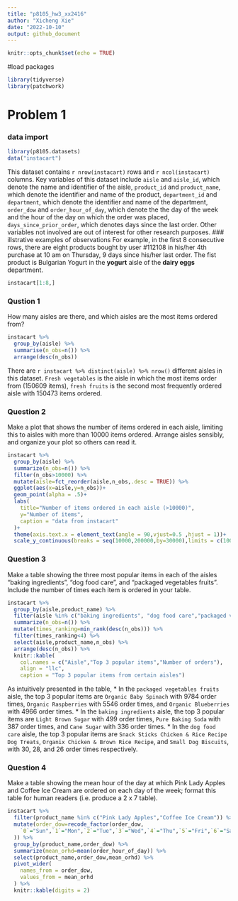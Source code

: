 ```yaml
---
title: "p8105_hw3_xx2416"
author: "Xicheng Xie"
date: "2022-10-10"
output: github_document
---
```


```r
knitr::opts_chunk$set(echo = TRUE)
```
#load packages
```r
library(tidyverse)
library(patchwork)
```



# Problem 1
### data import
```r
library(p8105.datasets)
data("instacart")
```
This dataset contains `r nrow(instacart)` rows and `r ncol(instacart)` columns. Key variables of this dataset include `aisle` and `aisle_id`, which denote the name and identifier of the aisle, `product_id` and `product_name`, which denote the identifier and name of the product, `department_id` and `department`, which denote the identifier and name of the department, `order_dow` and `order_hour_of_day`, which denote the the day of the week and the hour of the day on which the order was placed, `days_since_prior_order`, which denotes days since the last order. Other variables not involved are out of interest for other research purposes.
### illstrative examples of observations
For example, in the first 8 consecutive rows, there are eight products bought by user #112108 in his/her 4th purchase at 10 am on Thursday, 9 days since his/her last order. The fist product is Bulgarian Yogurt in the **yogurt** aisle of the **dairy eggs** department.
```r
instacart[1:8,]
```


### Qustion 1
How many aisles are there, and which aisles are the most items ordered from?
```r
instacart %>% 
  group_by(aisle) %>% 
  summarise(n_obs=n()) %>% 
  arrange(desc(n_obs))

```
There are `r instacart %>% distinct(aisle) %>% nrow()` different aisles in this dataset. `Fresh vegetables` is the aisle in which the most items order from (150609 items), `fresh fruits` is the second most frequently ordered aisle with 150473 items ordered. 

### Question 2
Make a plot that shows the number of items ordered in each aisle, limiting this to aisles with more than 10000 items ordered. Arrange aisles sensibly, and organize your plot so others can read it.
```r
instacart %>% 
  group_by(aisle) %>% 
  summarize(n_obs=n()) %>% 
  filter(n_obs>10000) %>% 
  mutate(aisle=fct_reorder(aisle,n_obs,.desc = TRUE)) %>% 
  ggplot(aes(x=aisle,y=n_obs))+
  geom_point(alpha = .5)+
  labs(
    title="Number of items ordered in each aisle (>10000)",
    y="Number of items",
    caption = "data from instacart"
  )+
  theme(axis.text.x = element_text(angle = 90,vjust=0.5 ,hjust = 1))+
  scale_y_continuous(breaks = seq(10000,200000,by=30000),limits = c(10000,160000))

```

### Question 3
Make a table showing the three most popular items in each of the aisles “baking ingredients”, “dog food care”, and “packaged vegetables fruits”. Include the number of times each item is ordered in your table.
```r
instacart %>% 
  group_by(aisle,product_name) %>%
  filter(aisle %in% c("baking ingredients", "dog food care","packaged vegetables fruits")) %>% 
  summarize(n_obs=n()) %>% 
  mutate(times_ranking=min_rank(desc(n_obs))) %>% 
  filter(times_ranking<4) %>% 
  select(aisle,product_name,n_obs) %>% 
  arrange(desc(n_obs)) %>% 
  knitr::kable(
    col.names = c("Aisle","Top 3 popular items","Number of orders"),
    align = "llc",
    caption = "Top 3 popular items from certain aisles")

```
As intuitively presented in the table, 
* In the `packaged vegetables fruits` aisle, the top 3 popular items are `Organic Baby Spinach` with 9784 order times, `Organic Raspberries` with 5546 order times, and `Organic Blueberries` with 4966 order times.
* In the `baking ingredients` aisle, the top 3 popular items are `Light Brown Sugar` with 499 order times, `Pure Baking Soda` with 387 order times, and `	Cane Sugar` with 336 order times. 
* In the `dog food care` aisle, the top 3 popular items are `Snack Sticks Chicken & Rice Recipe Dog Treats`, `Organix Chicken & Brown Rice Recipe`, and `Small Dog Biscuits`, with 30, 28, and 26 order times respectively.

### Question 4 
Make a table showing the mean hour of the day at which Pink Lady Apples and Coffee Ice Cream are ordered on each day of the week; format this table for human readers (i.e. produce a 2 x 7 table).
```r
instacart %>% 
  filter(product_name %in% c("Pink Lady Apples","Coffee Ice Cream")) %>%
  mutate(order_dow=recode_factor(order_dow,
    `0`="Sun",`1`="Mon",`2`="Tue",`3`="Wed",`4`="Thu",`5`="Fri",`6`="Sat"
  )) %>% 
  group_by(product_name,order_dow) %>%
  summarize(mean_orhd=mean(order_hour_of_day)) %>%
  select(product_name,order_dow,mean_orhd) %>% 
  pivot_wider(
    names_from = order_dow,
    values_from = mean_orhd
  ) %>% 
  knitr::kable(digits = 2)
  
```

